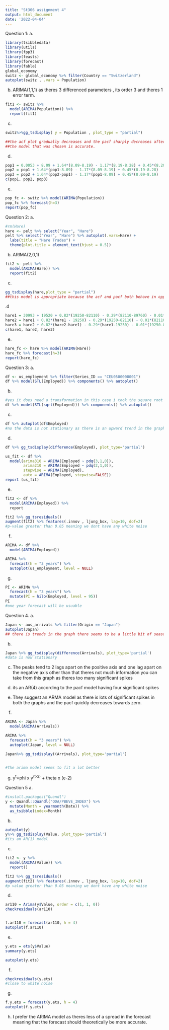 ---
title: "St306 assignment 4"
output: html_document
date: '2022-04-04'
---

Question 1:
a.
```{r}
library(tsibbledata)
library(utils)
library(fpp3)
library(feasts)
library(forecast)
library(fable)
global_economy
switz <- global_economy %>% filter(Country == "Switzerland")
autoplot(switz , .vars = Population)
```
b.
ARIMA(1,1,1) as theres 3 differenced parameters , its order 3 and theres 1 error term.
```{r}
fit1 <- switz %>%
  model(ARIMA(Population)) %>%
  report(fit1)
```

c.
```{r}

switz%>%gg_tsdisplay( y = Population , plot_type = "partial")

##the acf plot gradually decreases and the pacf sharply decreases after p number of lags, as these conditions are true
##the model that was chosen is accurate.
```
d.
```{r}
pop1 = 0.0053 + 8.09 + 1.64*(8.09-8.19) - 1.17*(8.19-8.28) + 0.45*(8.28-8.37) 
pop2 = pop1 + 1.64*(pop1-8.09) - 1.17*(8.09-8.19) + 0.45*(8.19-8.28)
pop3 = pop2 + 1.64*(pop2-pop1) - 1.17*(pop1-8.09) + 0.45*(8.09-8.19)
c(pop1, pop2, pop3)

```
e.
```{r}

pop_fc <- switz %>% model(ARIMA(Population))
pop_fc %>% forecast(h=3)
report(pop_fc)
```

Question 2:
a.
```{r}
#rm(Hare)
hare <- pelt %>% select("Year", "Hare")
pelt %>% select("Year", "Hare") %>% autoplot(.vars=Hare) +
  labs(title = "Hare Trades") +
  theme(plot.title = element_text(hjust = 0.5))
```

b.
ARIMA(2,0,1)
```{r}
fit2 <- pelt %>%
  model(ARIMA(Hare)) %>%
  report(fit2)
```



c.

```{r}
gg_tsdisplay(hare,plot_type = "partial")
##this model is appropriate because the acf and pacf both behave in opposite ways to eachother which indicates the model is appropriate
```
.d
```{r}
hare1 = 30993 + 19520 + 0.82*(19250-82110) - 0.29*(82110-89760) - 0.01*(89760-81660) - 0.22*(81660-15760)
hare2 = hare1 + 0.82*(hare1 - 19250) - 0.29*(19250-82110) - 0.01*(82110-89760) - 0.22*(89760-81660)
hare3 = hare2 + 0.82*(hare2-hare1) - 0.29*(hare1-19250) - 0.01*(19250-82110) - 0.22*(82110-89760)
c(hare1, hare2, hare3)
```

e.
```{r}
hare_fc <- hare %>% model(ARIMA(Hare))
hare_fc %>% forecast(h=3)
report(hare_fc)
```
Question 3:
a.
```{r}
df <- us_employment %>% filter(Series_ID == "CEU0500000001") 
df %>% model(STL(Employed)) %>% components() %>% autoplot()
```
b.
```{r}
#yes it does need a transformation in this case i took the square root transformation and the seasonality has a more constant mean.
df %>% model(STL(sqrt(Employed))) %>% components() %>% autoplot()
```
c.
```{r}
df %>% autoplot(df$Employed)
#no the data is not stationary as there is an upward trend in the graph,We can difference the data, we differentiate the data and we apply the test again to double check. We have a different result and in this case by differenciating, we have a bigger p-value , so the differenciate data are stationary.
```
d.
```{r}
df %>% gg_tsdisplay(difference(Employed), plot_type='partial')

us_fit <- df %>%
  model(arima310 = ARIMA(Employed ~ pdq(3,1,0)),
        arima210 = ARIMA(Employed ~ pdq(2,1,0)),
        stepwise = ARIMA(Employed),
        auto = ARIMA(Employed, stepwise=FALSE))
report (us_fit)
```

e.
```{r}
fit2 <- df %>%
  model(ARIMA(Employed)) %>%
  report

fit2 %>% gg_tsresiduals()
augment(fit2) %>% features(.innov , ljung_box, lag=10, dof=2)
#p-value greater than 0.05 meaning we dont have any white noise

```

f.
```{r}
ARIMA <- df %>%
  model(ARIMA(Employed))

ARIMA %>%
  forecast(h = "3 years") %>%
  autoplot(us_employment, level = NULL)
```
g.
```{r}
PI <- ARIMA %>%
  forecast(h = "3 years") %>%
  mutate(PI = hilo(Employed, level = 95))
PI
#one year forecast will be usuable
```
Question 4.
a.
```{r}
Japan <- aus_arrivals %>% filter(Origin == "Japan")
autoplot(Japan)
## there is trends in the graph there seems to be a little bit of seasonality
```

b.
```{r}
Japan %>% gg_tsdisplay(difference(Arrivals), plot_type='partial')
#data is now stationary
```
c.
The peaks tend to 2 lags apart on the positive axis and one lag apart on the negative axis
other than that theres not much information you can take from this graph as theres too many significant spikes

d.
its an AR(4) according to the pacf model having four significant spikes

e.
They suggest an ARMA model as there is lots of significant spikes in both the graphs and the pacf quickly decreases towards zero.

f.
```{r}
ARIMA <- Japan %>%
  model(ARIMA(Arrivals))

ARIMA %>%
  forecast(h = "3 years") %>%
  autoplot(Japan, level = NULL)

Japan%>% gg_tsdisplay((Arrivals), plot_type='partial')


#The arima model seems to fit a lot better
```
g.
y^t^=phi x y^(t-2)^ + theta x (e-2)

Question 5
a.
```{r}
#install.packages("Quandl")
y <- Quandl::Quandl("ODA/PBEVE_INDEX") %>%
  mutate(Month = yearmonth(Date)) %>%
  as_tsibble(index=Month)

```
b.
```{r}
autoplot(y)
y%>% gg_tsdisplay(Value, plot_type='partial')
#its an AR(1) model
```
c.
```{r}
fit2 <- y %>%
  model(ARIMA(Value)) %>%
  report()

fit2 %>% gg_tsresiduals()
augment(fit2) %>% features(.innov , ljung_box, lag=10, dof=2)
#p value greater than 0.05 meaning we dont have any white noise
```
d.
```{r}
ar110 = Arima(y$Value, order = c(1, 1, 0))
checkresiduals(ar110)


f.ar110 = forecast(ar110, h = 4)
autoplot(f.ar110)
```
e.
```{r}
y.ets = ets(y$Value)
summary(y.ets)

autoplot(y.ets)
```

f.
```{r}
checkresiduals(y.ets)
#close to white noise
```
g.
```{r}
f.y.ets = forecast(y.ets, h = 4)
autoplot(f.y.ets)
```

h.
I prefer the ARIMA model as theres less of a spread in the forecast meaning that the forecast should theoretically be more accurate.